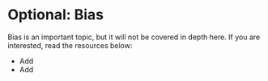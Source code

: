 # Optional:  Bias

Bias is an important topic, but it will not be covered in depth here.  If you are interested, read the resources below:  

* Add  
* Add  
